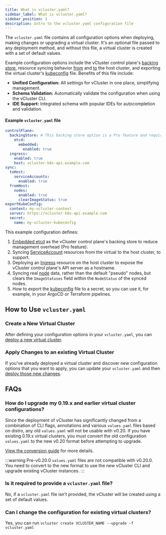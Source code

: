 ```yaml
---
title: What is vcluster.yaml?
sidebar_label: What is vcluster.yaml?
sidebar_position: 1
description: Intro to the vcluster.yaml configuration file
---
```


The `vcluster.yaml` file contains all configuration options when deploying, making changes or upgrading a virtual cluster. It's an optional file passed to any deployment method, and without this file, a virtual cluster is created with a set of default values.

Example configuration options include the vCluster control plane's [backing store](./vcluster-yaml/control-plane/components/backing-store/), resource syncing behavior [from](/vcluster/configure/vcluster-yaml/sync/from-host/) and [to](/vcluster/configure/vcluster-yaml/sync/to-host/) the host cluster, and exporting the virtual cluster's [kubeconfig](/vcluster/configure/vcluster-yaml/export-kube-config) file. Benefits of this file include:

- **Unified Configuration:** All settings for vCluster in one place, simplifying management.
- **Schema Validation:** Automatically validate the configuration when using the vCluster CLI.
- **IDE Support:** Integrated schema with popular IDEs for autocompletion and validation.

#### Example `vcluster.yaml` file

```yaml
controlPlane:
  backingStore: # This backing store option is a Pro feature and requires a license. Remove it if you don't have a license.
    etcd:
      embedded: 
        enabled: true
  ingress:
    enabled: true
    host: vcluster-k8s-api.example.com
sync:
  toHost:
    serviceAccounts:
      enabled: true
  fromHost:
    nodes:
      enabled: true
      clearImageStatus: true
exportKubeConfig:
  context: my-vcluster-context
  server: https://vcluster-k8s-api.example.com
  secret:
    name: my-vcluster-kubeconfig
```

This example configuration defines:
1. [Embedded etcd](/vcluster/configure/vcluster-yaml/control-plane/components/backing-store/etcd/embedded) as the vCluster control plane's backing store to reduce management overhead (Pro feature).
1. Syncing [ServiceAccount](/vcluster/configure/vcluster-yaml/sync/to-host/advanced/service-accounts) resources from the virtual to the host cluster, to support.
1. Deploying an [Ingress](/vcluster/configure/vcluster-yaml/control-plane/deployment/ingress) resource on the host cluster to expose the vCluster control plane's API server as a hostname.
1. Syncing real [node](/vcluster/configure/vcluster-yaml/sync/from-host/nodes) data, rather than the default "pseudo" nodes, but clears the `ImageStatuses` field within the `NodeStatus` of the synced nodes.
1. How to export the [kubeconfig](/vcluster/configure/vcluster-yaml/export-kube-config) file to a secret, so you can use it, for example, in your ArgoCD or Terraform pipelines.

## How to Use `vcluster.yaml`

### Create a New Virtual Cluster 
After defining your configuration options in your `vcluster.yaml`, you can [deploy a new virtual cluster](../deploy/basics/). 

### Apply Changes to an existing Virtual Cluster
If you've already deployed a virtual cluster and discover new configuration options that you want to apply, you can update your `vcluster.yaml` and then 
[deploy those new changes](../manage/deploy-changes/). 


## FAQs

### How do I upgrade my 0.19.x and earlier virtual cluster configurations?

Since the deployment of vCluster has significantly changed from a combination of CLI flags, annotations and various `values.yaml` files based on distro, any old `values.yaml` will not be 
usable with v0.20. If you have existing 0.19.x virtual clusters, you must convert the old configuration `values.yaml` to the new v0.20 format before attempting to upgrade.


[View the conversion guide](/vcluster/reference/migrations/0-20-migration) for more details.

<p></p>

:::warning
Pre-v0.20.0 `values.yaml` files are not compatible with v0.20.0. You need to convert to the new format to use the new vCluster CLI and upgrade existing vCluster instances.
:::

### Is it required to provide a `vcluster.yaml` file?
No, if a `vcluster.yaml` file isn't provided, the vCluster will be created using a set of default values.

### Can I change the configuration for existing virtual clusters?
Yes, you can run `vcluster create VCLUSTER_NAME --upgrade -f vcluster.yaml`
